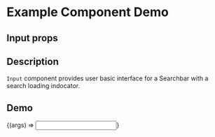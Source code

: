 
<Meta title="Example/Input" component={Input} />

# Example Component Demo

## Input props
<Props of={Input} />

## Description

`Input` component provides user basic interface for a Searchbar with a search loading indocator.

## Demo

<Canvas>
  <Story name="Example Input">
    {(args) => <Input {...args} />}
  </Story>
</Canvas>
